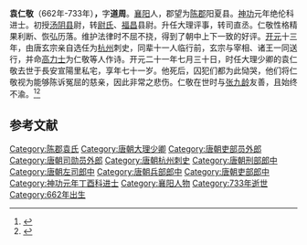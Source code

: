 '''袁仁敬'''（662年-733年）'''，'''字'''道周'''。[[襄阳|襄阳]]人，郡望为[[陈郡|陈郡]]阳夏县。[[神功|神功]]元年绝伦科进士。初授[[汤阴县|汤阴县]]尉，转[[尉氏县|尉氏]]、[[福昌县|福昌]]县尉。升任大理评事，转司直丞。仁敬性格精果利断、恢弘历落。维护法律时不屈不挠，得到了朝中上下一致的好评。[[开元|开元]]十三年，由唐玄宗亲自选任为[[杭州|杭州]]刺史，同辈十一人临行前，玄宗与宰相、诸王一同送行，并命[[高力士|高力士]]为仁敬等人作诗。开元二十一年七月三十日，时任大理少卿的袁仁敬去世于長安宣陽里私宅，享年七十一岁。他死后，囚犯们都为此恸哭，他们将仁敬视为能够陈诉冤屈的慈亲，因此非常之悲伤。仁敬在世时与[[张九龄|张九龄]]友善，且始终不渝。<ref>{{Cite book|title=唐尚书省郎官石柱题名考|last=|first=|publisher=中华书局|year=|isbn=9787101005806|location=|pages=117}}</ref><ref>{{Cite book|title=唐尚书省郎官石柱题名考补考|last=张|first=忱石|publisher=中华书局|year=2018|isbn=9787101132366|location=北京|pages=32}}</ref>

== 参考文献 ==
[[Category:陈郡袁氏|Category:陈郡袁氏]]
[[Category:唐朝大理少卿|Category:唐朝大理少卿]]
[[Category:唐朝吏部员外郎|Category:唐朝吏部员外郎]]
[[Category:唐朝司勋员外郎|Category:唐朝司勋员外郎]]
[[Category:唐朝杭州刺史|Category:唐朝杭州刺史]]
[[Category:唐朝刑部郎中|Category:唐朝刑部郎中]]
[[Category:唐朝左司郎中|Category:唐朝左司郎中]]
[[Category:唐朝兵部郎中|Category:唐朝兵部郎中]]
[[Category:唐朝吏部郎中|Category:唐朝吏部郎中]]
[[Category:神功元年丁酉科进士|Category:神功元年丁酉科进士]]
[[Category:襄阳人物|Category:襄阳人物]]
[[Category:733年逝世|Category:733年逝世]]
[[Category:662年出生|Category:662年出生]]